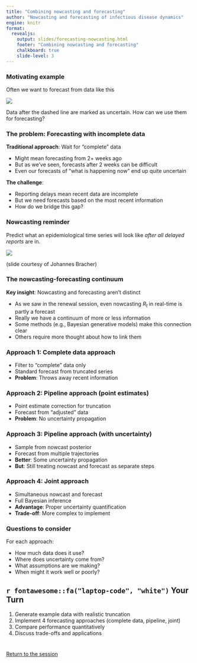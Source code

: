 ```yaml
---
title: "Combining nowcasting and forecasting"
author: "Nowcasting and forecasting of infectious disease dynamics"
engine: knitr
format: 
  revealjs:
    output: slides/forecasting-nowcasting.html
    footer: "Combining nowcasting and forecasting"
    chalkboard: true
    slide-level: 3
---
```


### Motivating example {.smaller}

Often we want to forecast from data like this

![](figures/monkeypox_delayed.png)

Data after the dashed line are marked as uncertain. How can we use them for forecasting?

### The problem: Forecasting with incomplete data {.smaller}

**Traditional approach**: Wait for "complete" data

- Might mean forecasting from 2+ weeks ago
- But as we've seen, forecasts after 2 weeks can be difficult
- Even our forecasts of "what is happening now" end up quite uncertain

**The challenge**:

- Reporting delays mean recent data are incomplete
- But we need forecasts based on the most recent information
- How do we bridge this gap?

### Nowcasting reminder

Predict what an epidemiological time series will look like *after all delayed reports* are in.

![](figures/nowcasting.png)

(slide courtesy of Johannes Bracher)

### The nowcasting-forecasting continuum {.smaller}

**Key insight**: Nowcasting and forecasting aren't distinct

- As we saw in the renewal session, even nowcasting $R_t$ in real-time is partly a forecast
- Really we have a continuum of more or less information
- Some methods (e.g., Bayesian generative models) make this connection clear
- Others require more thought about how to link them

### Approach 1: Complete data approach

- Filter to "complete" data only
- Standard forecast from truncated series
- **Problem**: Throws away recent information

### Approach 2: Pipeline approach (point estimates)

- Point estimate correction for truncation
- Forecast from "adjusted" data  
- **Problem**: No uncertainty propagation

### Approach 3: Pipeline approach (with uncertainty)

- Sample from nowcast posterior
- Forecast from multiple trajectories
- **Better**: Some uncertainty propagation
- **But**: Still treating nowcast and forecast as separate steps

### Approach 4: Joint approach

- Simultaneous nowcast and forecast
- Full Bayesian inference
- **Advantage**: Proper uncertainty quantification
- **Trade-off**: More complex to implement

### Questions to consider {.smaller}

For each approach:

- How much data does it use?
- Where does uncertainty come from?
- What assumptions are we making?
- When might it work well or poorly?

## `r fontawesome::fa("laptop-code", "white")` Your Turn {background-color="#447099" transition="fade-in"}

1. Generate example data with realistic truncation
2. Implement 4 forecasting approaches (complete data, pipeline, joint)
3. Compare performance quantitatively
4. Discuss trade-offs and applications

#

[Return to the session](../forecasting-nowcasting.html)